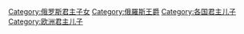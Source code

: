 [[Category:俄罗斯君主子女|Category:俄罗斯君主子女]]
[[Category:俄羅斯王爵|Category:俄羅斯王爵]]
[[Category:各国君主儿子|Category:各国君主儿子]]
[[Category:欧洲君主儿子|Category:欧洲君主儿子]]